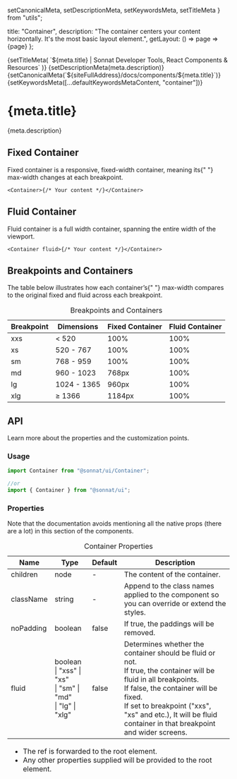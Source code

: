   setCanonicalMeta,
  setDescriptionMeta,
  setKeywordsMeta,
  setTitleMeta
} from "utils";

  title: "Container",
  description:
    "The container centers your content horizontally. It's the most basic layout element.",
  getLayout: () => page => <WithSidebar>{page}</WithSidebar>
};

<Head>
  {setTitleMeta(
    `${meta.title} | Sonnat Developer Tools, React Components & Resources`
  )}
  {setDescriptionMeta(meta.description)}
  {setCanonicalMeta(`${siteFullAddress}/docs/components/${meta.title}`)}
  {setKeywordsMeta([...defaultKeywordsMetaContent, "container"])}
</Head>

<h1>
  <span>{meta.title}</span>
  <AnchorButton anchorId="overview" />
  <PageEditButton href={`pages/docs/components/${meta.title}.mdx`} />
</h1>

<p>{meta.description}</p>

<h2>
  <span>Fixed Container</span>
  <AnchorButton anchorId="fixed-container" />
</h2>

<p>
  Fixed container is a responsive, fixed-width container, meaning its{" "}
  <inlineCode>max-width</inlineCode> changes at each breakpoint.
</p>

```tsx
<Container>{/* Your content */}</Container>
```

<h2>
  <span>Fluid Container</span>
  <AnchorButton anchorId="fluid-container" />
</h2>

<p>
  Fluid container is a full width container, spanning the entire width of the
  viewport.
</p>

```tsx
<Container fluid>{/* Your content */}</Container>
```

<h2>
  <span>Breakpoints and Containers</span>
  <AnchorButton anchorId="breakpoints-and-containers" />
</h2>

<p>
  The table below illustrates how each container’s{" "}
  <inlineCode>max-width</inlineCode> compares to the original fixed and fluid
  across each breakpoint.
</p>

<table>
  <caption>Breakpoints and Containers</caption>
  <thead>
    <tr>
      <th>Breakpoint</th>
      <th>Dimensions</th>
      <th>Fixed Container</th>
      <th>Fluid Container</th>
    </tr>
  </thead>
  <tbody>
    <tr>
      <td>xxs</td>
      <td>&lt; 520</td>
      <td>100%</td>
      <td>100%</td>
    </tr>
    <tr>
      <td>xs</td>
      <td>520 - 767</td>
      <td>100%</td>
      <td>100%</td>
    </tr>
    <tr>
      <td>sm</td>
      <td>768 - 959</td>
      <td>100%</td>
      <td>100%</td>
    </tr>
    <tr>
      <td>md</td>
      <td>960 - 1023</td>
      <td>768px</td>
      <td>100%</td>
    </tr>
    <tr>
      <td>lg</td>
      <td>1024 - 1365</td>
      <td>960px</td>
      <td>100%</td>
    </tr>
    <tr>
      <td>xlg</td>
      <td>&ge; 1366</td>
      <td>1184px</td>
      <td>100%</td>
    </tr>
  </tbody>
</table>

<h2>
  <span>API</span>
  <AnchorButton anchorId="api" />
</h2>

<p>Learn more about the properties and the customization points.</p>

<h3>
  <span>Usage</span>
  <AnchorButton anchorId="usage" />
</h3>

```typescript
import Container from "@sonnat/ui/Container";

//or
import { Container } from "@sonnat/ui";
```

<h3>
  <span>Properties</span>
  <AnchorButton anchorId="properties" />
</h3>

<p>
  Note that the documentation avoids mentioning all the native props (there are
  a lot) in this section of the components.
</p>

<table cols={4}>
  <caption>Container Properties</caption>
  <thead>
    <tr>
      <th>Name</th>
      <th>Type</th>
      <th>Default</th>
      <th>Description</th>
    </tr>
  </thead>
  <tbody>
    <tr>
      <td>children</td>
      <td>node</td>
      <td>-</td>
      <td>The content of the container.</td>
    </tr>
    <tr>
      <td>className</td>
      <td>string</td>
      <td>-</td>
      <td>
        Append to the class names applied to the component so you can override
        or extend the styles.
      </td>
    </tr>
    <tr>
      <td>noPadding</td>
      <td>boolean</td>
      <td>false</td>
      <td>
        If <inlineCode>true</inlineCode>, the paddings will be removed.
      </td>
    </tr>
    <tr>
      <td>fluid</td>
      <td>
        boolean
        <br />
        | "xss" | "xs"
        <br />
        | "sm" | "md"
        <br />| "lg" | "xlg"
      </td>
      <td>false</td>
      <td>
        Determines whether the container should be fluid or not.
        <br />
        If <inlineCode>true</inlineCode>, the container will be fluid in all
        breakpoints.
        <br />
        If <inlineCode>false</inlineCode>, the container will be fixed.
        <br />
        If set to breakpoint ("xxs", "xs" and etc.), It will be fluid container
        in that breakpoint and wider screens.
      </td>
    </tr>
  </tbody>
  <tfoot>
    <tr>
      <td colSpan="4">
        <ul>
          <li>
            The <inlineCode>ref</inlineCode> is forwarded to the root element.
          </li>
          <li>
            Any other properties supplied will be provided to the root element.
          </li>
        </ul>
      </td>
    </tr>
  </tfoot>
</table>
